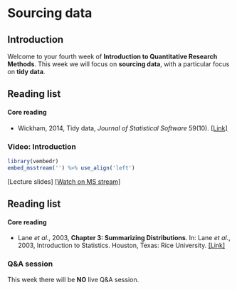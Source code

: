 # Sourcing data

## Introduction
Welcome to your fourth week of **Introduction to Quantitative Research Methods**. This week we will focus on **sourcing data**, with a particular focus on **tidy data**.

## Reading list {#reading-list-w04}
#### Core reading {-}
- Wickham, 2014, Tidy data, *Journal of Statistical Software* 59(10). [[Link]](http://www.jstatsoft.org/v59/i10/paper)

### Video: Introduction {#Introduction_w04}
```r
library(vembedr)
embed_msstream('') %>% use_align('left')
```
[Lecture slides] [[Watch on MS stream]]()

## Reading list {#reading-list-w03}
#### Core reading {-}
- Lane *et al.*, 2003, **Chapter 3: Summarizing Distributions**. In: Lane *et al.*, 2003, Introduction to Statistics. Houston, Texas:  Rice University.
[[Link]](http://onlinestatbook.com/Online_Statistics_Education.pdf)

### Q&A session
This week there will be **NO** live Q&A session.
